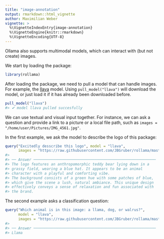 ```yaml
---
title: "image-annotation"
output: rmarkdown::html_vignette
author: Maximilian Weber
vignette: >
  %\VignetteIndexEntry{image-annotation}
  %\VignetteEngine{knitr::rmarkdown}
  %\VignetteEncoding{UTF-8}
---
```




Ollama also supports multimodal models, which can interact with (but not create) images.

We start by loading the package:


```r
library(rollama)
```

After loading the package, we need to pull a model that can handle images.
For example, the [llava](https://llava-vl.github.io/) model.
Using `pull_model("llava")` will download the model, or just load it if it has already been downloaded before.



```r
pull_model("llava")
#> ✔ model llava pulled succesfully
```

We can use textual and visual input together.
For instance, we can ask a question and provide a link to a picture or a local file path, such as `images = "/home/user/Pictures/IMG_4561.jpg"`.

In the first example, we ask the model to describe the logo of this package:


```r
query("Excitedly desscribe this logo", model = "llava",
      images = "https://raw.githubusercontent.com/JBGruber/rollama/master/man/figures/logo.png")
#> 
#> ── Answer ────────────────────────────────────────────────────────
#> The logo features an anthropomorphic teddy bear lying down in a
#> grassy field, wearing a blue hat. It appears to be an animal
#> character with a playful and comforting vibe.
#> The background consists of a green hue with some patches of blue,
#> which give the scene a lush, natural ambiance. This unique design
#> effectively conveys a sense of relaxation and fun associated with
#> the brand.
```

The second example asks a classification question:


```r
query("Which animal is in this image: a llama, dog, or walrus?",
      model = "llava",
      images = "https://raw.githubusercontent.com/JBGruber/rollama/master/man/figures/logo.png")
#> 
#> ── Answer ────────────────────────────────────────────────────────
#> Llama
```

